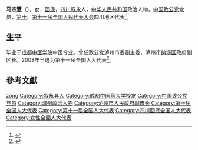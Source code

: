 {{Otheruses|other=名为马宗慧的其他人物|马宗慧}}

'''马宗慧'''（{{bd|1963年|8月|}}），女，[[回族|回族]]，[[四川|四川]][[叙永|叙永]]人，[[中华人民共和国|中华人民共和国]]政治人物，[[中国致公党|中国致公党]]党员，[[第十届全国人民代表大会|第十]]、[[第十一届全国人民代表大会|第十一届全国人民代表大会]]四川地区代表<ref>{{cite web|title=第十一届全国人大代表|url=http://news.xinhuanet.com/ziliao/2008-03/03/content_7708230.htm?node=36628|publisher=新华网|accessdate=2014-01-07|archive-date=2014-01-10|archive-url=https://web.archive.org/web/20140110211415/http://news.xinhuanet.com/ziliao/2008-03/03/content_7708230.htm?node=36628|dead-url=no}}</ref>。

== 生平 ==
毕业于[[成都中医学院|成都中医学院]]中医专业。曾任致公党泸州市委副主委，泸州市[[纳溪区|纳溪区]]政府副区长。2008年当选为第十一届全国人大代表<ref>{{cite news|title=全国人大代表信息-马宗慧|url= http://210.82.31.1:8084/delegate/viewDelegate.action?dbid=112120|accessdate=2013-04-05|newspaper=全国人大网|archive-url=https://web.archive.org/web/20140522092409/http://www.npc.gov.cn/delegate/viewDelegate.action?dbid=112120|archive-date=2014-05-22|dead-url=yes}}</ref>。

== 參考文獻 ==
{{reflist}}

{{Authority control}}
{{DEFAULTSORT:ma zonghui}}
[[Category:马姓|zong]]
[[Category:叙永县人|Category:叙永县人]]
[[Category:成都中医药大学校友|Category:成都中医药大学校友]]
[[Category:中国致公党党员|Category:中国致公党党员]]
[[Category:瀘州政治人物|Category:瀘州政治人物]]
[[Category:泸州市人民政府副市长|Category:泸州市人民政府副市长]]
[[Category:第十届全国人大代表|Category:第十届全国人大代表]]
[[Category:第十一届全国人大代表|Category:第十一届全国人大代表]]
[[Category:四川回族全国人大代表|Category:四川回族全国人大代表]]
[[Category:女性全國人大代表|Category:女性全國人大代表]]

{{中华人民共和国官员小作品}}